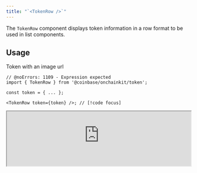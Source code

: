 ```yaml
---
title: "`<TokenRow />`"
---
```


The `TokenRow` component displays token information in a row format to be used in list components.

## Usage

Token with an image url

```tsx twoslash
// @noErrors: 1109 - Expression expected
import { TokenRow } from '@coinbase/onchainkit/token';

const token = { ... };

<TokenRow token={token} />; // [!code focus]
```

<iframe
  src="https://682cef8eb764086a250fb541-zdfthryttt.chromatic.com/iframe.html?args=&id=onchainkit-token-row--default&viewMode=story&dark=true&hero=true"
  width="100%"
  height="auto"
/>
{/* <App>
  <TokenRow
    token={{
      address: '0x1234',
      chainId: 1,
      decimals: 18,
      image:
        'https://dynamic-assets.coinbase.com/dbb4b4983bde81309ddab83eb598358eb44375b930b94687ebe38bc22e52c3b2125258ffb8477a5ef22e33d6bd72e32a506c391caa13af64c00e46613c3e5806/asset_icons/4113b082d21cc5fab17fc8f2d19fb996165bcce635e6900f7fc2d57c4ef33ae9.png',
      name: 'Ethereum',
      symbol: 'ETH',
    }}
  />
</App> */}

Token without an image url

```tsx twoslash
// @noErrors: 1109 - Expression expected
import { TokenRow } from '@coinbase/onchainkit/token';

const token = { ... };

<TokenRow token={token} />; // [!code focus]
```

<iframe
  src="https://682cef8eb764086a250fb541-zdfthryttt.chromatic.com/iframe.html?args=&id=onchainkit-token-row--null&viewMode=story&dark=true&hero=true"
  width="100%"
  height="auto"
/>
{/* <App>
  <TokenRow
    token={{
      address: '0x1234',
      chainId: 1,
      decimals: 18,
      image: null,
      name: 'Ethereum',
      symbol: 'ETH',
    }}
    amount="1000.00234"
  />
</App> */}

Token with an amount

```tsx twoslash
// @noErrors: 1109 - Expression expected
import { TokenRow } from '@coinbase/onchainkit/token';

const token = { ... };

<TokenRow token={token} amount="1000" />; // [!code focus]
<TokenRow token={token} amount="0.00234567" />; // [!code focus]
```

<iframe
  src="https://682cef8eb764086a250fb541-zdfthryttt.chromatic.com/iframe.html?args=&id=onchainkit-token-row--amount&viewMode=story&dark=true&hero=true"
  width="100%"
  height="auto"
/>
{/* <App>
  <TokenRow
    token={{
      address: '0x1234',
      chainId: 1,
      decimals: 18,
      image:
        'https://dynamic-assets.coinbase.com/dbb4b4983bde81309ddab83eb598358eb44375b930b94687ebe38bc22e52c3b2125258ffb8477a5ef22e33d6bd72e32a506c391caa13af64c00e46613c3e5806/asset_icons/4113b082d21cc5fab17fc8f2d19fb996165bcce635e6900f7fc2d57c4ef33ae9.png',
      name: 'Ethereum',
      symbol: 'ETH',
    }}
    amount="1000"
  />
  <TokenRow
    token={{
      address: '0x1234',
      chainId: 1,
      decimals: 18,
      image:
        'https://dynamic-assets.coinbase.com/dbb4b4983bde81309ddab83eb598358eb44375b930b94687ebe38bc22e52c3b2125258ffb8477a5ef22e33d6bd72e32a506c391caa13af64c00e46613c3e5806/asset_icons/4113b082d21cc5fab17fc8f2d19fb996165bcce635e6900f7fc2d57c4ef33ae9.png',
      name: 'Ethereum',
      symbol: 'ETH',
    }}
    amount="0.00234567"
  />
</App> */}

Variations with `hideImage` and `hideSymbol`

```tsx twoslash
// @noErrors: 1109 - Expression expected
import { TokenRow } from '@coinbase/onchainkit/token';

const token = { ... };

<TokenRow token={token} hideSymbol />; // [!code focus]
<TokenRow token={token} hideImage />; // [!code focus]
<TokenRow token={token} hideSymbol hideImage />; // [!code focus]
```

<iframe
  src="https://682cef8eb764086a250fb541-zdfthryttt.chromatic.com/iframe.html?args=&id=onchainkit-token-row--hide-symbol&viewMode=story&dark=true&hero=true"
  width="100%"
  height="auto"
/>
{/* <App>
  <TokenRow
    token={{
      address: '0x1234',
      chainId: 1,
      decimals: 18,
      image:
        'https://dynamic-assets.coinbase.com/dbb4b4983bde81309ddab83eb598358eb44375b930b94687ebe38bc22e52c3b2125258ffb8477a5ef22e33d6bd72e32a506c391caa13af64c00e46613c3e5806/asset_icons/4113b082d21cc5fab17fc8f2d19fb996165bcce635e6900f7fc2d57c4ef33ae9.png',
      name: 'Ethereum',
      symbol: 'ETH',
    }}
    hideSymbol
  /> */}

<iframe
  src="https://682cef8eb764086a250fb541-zdfthryttt.chromatic.com/iframe.html?args=&id=onchainkit-token-row--hide-image&viewMode=story&dark=true&hero=true"
  width="100%"
  height="auto"
/>

{/* <TokenRow
  token={{
    address: '0x1234',
    chainId: 1,
    decimals: 18,
    image:
      'https://dynamic-assets.coinbase.com/dbb4b4983bde81309ddab83eb598358eb44375b930b94687ebe38bc22e52c3b2125258ffb8477a5ef22e33d6bd72e32a506c391caa13af64c00e46613c3e5806/asset_icons/4113b082d21cc5fab17fc8f2d19fb996165bcce635e6900f7fc2d57c4ef33ae9.png',
    name: 'Ethereum',
    symbol: 'ETH',
  }}
  hideImage
/> */}

<iframe
  src="https://682cef8eb764086a250fb541-zdfthryttt.chromatic.com/iframe.html?args=&id=onchainkit-token-row--hide-both&viewMode=story&dark=true&hero=true"
  width="100%"
  height="auto"
/>
  {/* <TokenRow
    token={{
      address: '0x1234',
      chainId: 1,
      decimals: 18,
      image:
        'https://dynamic-assets.coinbase.com/dbb4b4983bde81309ddab83eb598358eb44375b930b94687ebe38bc22e52c3b2125258ffb8477a5ef22e33d6bd72e32a506c391caa13af64c00e46613c3e5806/asset_icons/4113b082d21cc5fab17fc8f2d19fb996165bcce635e6900f7fc2d57c4ef33ae9.png',
      name: 'Ethereum',
      symbol: 'ETH',
    }}
    hideSymbol
    hideImage
  />
</App> */}

## Props

[`TokenRowReact`](/onchainkit/token/types#tokenrowreact)
